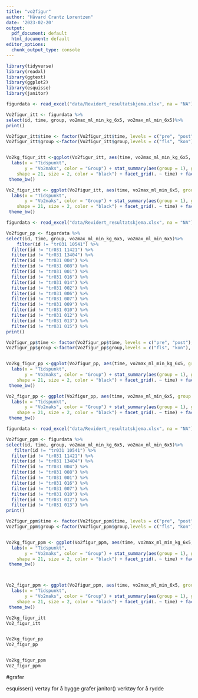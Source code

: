 ```yaml
---
title: "vo2figur"
author: "Håvard Crantz Lorentzen"
date: '2023-02-20'
output:
  pdf_document: default
  html_document: default
editor_options:
  chunk_output_type: console
---
```


```r
library(tidyverse)
library(readxl)
library(ggtext)
library(ggplot2)
library(esquisse)
library(janitor)

figurdata <- read_excel("data/Revidert_resultatskjema.xlsx", na = "NA") #Henter data

Vo2figur_itt <- figurdata %>%
select(id, time, group, vo2max_ml_min_kg_6x5, vo2max_ml_min_6x5)%>%
print()

Vo2figur_itt$time <- factor(Vo2figur_itt$time, levels = c("pre", "post"), labels = c("Pre", "Post"))
Vo2figur_itt$group <-factor(Vo2figur_itt$group,levels = c("fls", "kon"), labels = c("Friklivssentral", "Kontroll"))


Vo2kg_figur_itt <-ggplot(Vo2figur_itt, aes(time, vo2max_ml_min_kg_6x5, group = id)) + geom_line(linetype = "dashed", size = 1) + geom_point(size = 2, fill = "lightblue", shape = 21) +
  labs(x = "Tidspunkt", 
       y = "Vo2maks", color = "Group") + stat_summary(aes(group = 1), geom = "point", fun.y = mean,
    shape = 21, size = 2, color = "black") + facet_grid(. ~ time) + facet_wrap(vars(group)) + stat_smooth(aes(group = 1), method = "lm", se = FALSE, color = "black") +
 theme_bw()

Vo2_figur_itt <- ggplot(Vo2figur_itt, aes(time, vo2max_ml_min_6x5, group = id)) + geom_line(linetype = "dashed", size = 1) + geom_point(size = 2, fill = "lightblue", shape = 21) +
  labs(x = "Tidspunkt", 
       y = "Vo2maks", color = "Group") + stat_summary(aes(group = 1), geom = "point", fun.y = mean,
    shape = 21, size = 2, color = "black") + facet_grid(. ~ time) + facet_wrap(vars(group)) + stat_smooth(aes(group = 1), method = "lm", se = FALSE, color = "black") +
 theme_bw()

```


```r
figurdata <- read_excel("data/Revidert_resultatskjema.xlsx", na = "NA") #Henter data

Vo2figur_pp <- figurdata %>%
select(id, time, group, vo2max_ml_min_kg_6x5, vo2max_ml_min_6x5)%>%
    filter(id != "tr031 10541") %>%
  filter(id != "tr031 11421") %>%
  filter(id != "tr031 13404") %>%
  filter(id != "tr031 004") %>%
  filter(id != "tr031 008") %>%
  filter(id != "tr031 001") %>%
  filter(id != "tr031 016") %>%
  filter(id != "tr031 014") %>%
  filter(id != "tr031 002") %>%
  filter(id != "tr031 006") %>%
  filter(id != "tr031 007") %>%
  filter(id != "tr031 009") %>%
  filter(id != "tr031 010") %>%
  filter(id != "tr031 012") %>%
  filter(id != "tr031 013") %>%
  filter(id != "tr031 015") %>%
print()

Vo2figur_pp$time <- factor(Vo2figur_pp$time, levels = c("pre", "post"), labels = c("Pre", "Post"))
Vo2figur_pp$group <-factor(Vo2figur_pp$group,levels = c("fls", "kon"), labels = c("Friklivssentral", "Kontroll"))


Vo2kg_figur_pp <-ggplot(Vo2figur_pp, aes(time, vo2max_ml_min_kg_6x5, group = id)) + geom_line(linetype = "dashed", size = 1) + geom_point(size = 2, fill = "lightblue", shape = 21) +
  labs(x = "Tidspunkt", 
       y = "Vo2maks", color = "Group") + stat_summary(aes(group = 1), geom = "point", fun.y = mean,
    shape = 21, size = 2, color = "black") + facet_grid(. ~ time) + facet_wrap(vars(group)) + stat_smooth(aes(group = 1), method = "lm", se = FALSE, color = "black") +
 theme_bw()

Vo2_figur_pp <- ggplot(Vo2figur_pp, aes(time, vo2max_ml_min_6x5, group = id)) + geom_line(linetype = "dashed", size = 1) + geom_point(size = 2, fill = "lightblue", shape = 21) +
  labs(x = "Tidspunkt", 
       y = "Vo2maks", color = "Group") + stat_summary(aes(group = 1), geom = "point", fun.y = mean,
    shape = 21, size = 2, color = "black") + facet_grid(. ~ time) + facet_wrap(vars(group)) + stat_smooth(aes(group = 1), method = "lm", se = FALSE, color = "black") +
 theme_bw()
```

```r
figurdata <- read_excel("data/Revidert_resultatskjema.xlsx", na = "NA") #Henter data

Vo2figur_ppm <- figurdata %>%
select(id, time, group, vo2max_ml_min_kg_6x5, vo2max_ml_min_6x5)%>%
   filter(id != "tr031 10541") %>%
  filter(id != "tr031 11421") %>%
  filter(id != "tr031 13404") %>%
  filter(id != "tr031 004") %>%
  filter(id != "tr031 008") %>%
  filter(id != "tr031 001") %>%
  filter(id != "tr031 016") %>%
  filter(id != "tr031 007") %>%
  filter(id != "tr031 010") %>%
  filter(id != "tr031 012") %>%
  filter(id != "tr031 013") %>%
print()

Vo2figur_ppm$time <- factor(Vo2figur_ppm$time, levels = c("pre", "post"), labels = c("Pre", "Post"))
Vo2figur_ppm$group <-factor(Vo2figur_ppm$group,levels = c("fls", "kon"), labels = c("Friklivssentral", "Kontroll"))


Vo2kg_figur_ppm <- ggplot(Vo2figur_ppm, aes(time, vo2max_ml_min_kg_6x5, group = id)) + geom_line(linetype = "dashed", size = 1) + geom_point(size = 2, fill = "lightblue", shape = 21) +
  labs(x = "Tidspunkt", 
       y = "Vo2maks", color = "Group") + stat_summary(aes(group = 1), geom = "point", fun.y = mean,
    shape = 21, size = 2, color = "black") + facet_grid(. ~ time) + facet_wrap(vars(group)) + stat_smooth(aes(group = 1), method = "lm", se = FALSE, color = "black") +
 theme_bw()



Vo2_figur_ppm <- ggplot(Vo2figur_ppm, aes(time, vo2max_ml_min_6x5, group = id)) + geom_line(linetype = "dashed", size = 1) + geom_point(size = 2, fill = "lightblue", shape = 21) +
  labs(x = "Tidspunkt", 
       y = "Vo2maks", color = "Group") + stat_summary(aes(group = 1), geom = "point", fun.y = mean,
    shape = 21, size = 2, color = "black") + facet_grid(. ~ time) + facet_wrap(vars(group)) + stat_smooth(aes(group = 1), method = "lm", se = FALSE, color = "black") +
 theme_bw()
```

```r

Vo2kg_figur_itt
Vo2_figur_itt


Vo2kg_figur_pp
Vo2_figur_pp


Vo2kg_figur_ppm
Vo2_figur_ppm

```
#grafer

esquisser() vertøy for å bygge grafer
janitor() verktøy for å rydde


